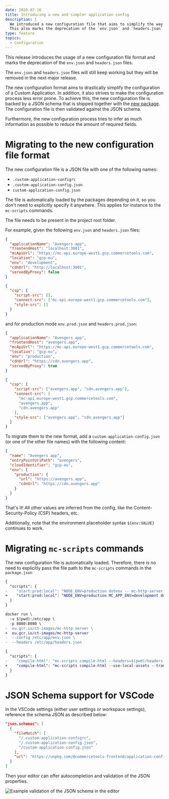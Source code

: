```yaml
---
date: 2020-07-16
title: Introducing a new and simpler application config
description: |
  We introduced a new configuration file that aims to simplify the way Custom Application are configured.\
  This also marks the deprecation of the `env.json` and `headers.json` files.
type: feature
topics:
  - Configuration
---
```


This release introduces the usage of a new configuration file format and marks the deprecation of the `env.json` and `headers.json` files.

<Info>

The `env.json` and `headers.json` files will still keep working but they will be removed in the next major release.

</Info>

The new configuration format aims to drastically simplify the configuration of a Custom Application. In addition, it also strives to make the configuration process less error prone.
To achieve this, the new configuration file is backed by a JSON schema that is shipped together with the [new package](https://www.npmjs.com/package/@commercetools-frontend/application-config). The configuration file is then validated against the JSON schema.

Furthermore, the new configuration process tries to infer as much information as possible to reduce the amount of required fields.

<!--more-->

# Migrating to the new configuration file format

The new configuration file is a JSON file with one of the following names:

- `.custom-application-configrc`
- `.custom-application-config.json`
- `custom-application-config.json`

The file is automatically loaded by the packages depending on it, so you don't need to explicitly specify it anywhere. This applies for instance to the `mc-scripts` commands.

<Info>
The file needs to be present in the project root folder.
</Info>

For example, given the following `env.json` and `headers.json` files:

```json title="env.json"
{
  "applicationName": "Avengers app",
  "frontendHost": "localhost:3001",
  "mcApiUrl": "https://mc-api.europe-west1.gcp.commercetools.com",
  "location": "gcp-eu",
  "env": "development",
  "cdnUrl": "http://localhost:3001",
  "servedByProxy": false
}
```

```json title="headers.json"
{
  "csp": {
    "script-src": [],
    "connect-src": ["mc-api.europe-west1.gcp.commercetools.com"],
    "style-src": []
  }
}
```

and for production mode `env.prod.json` and `headers.prod.json`:

```json title="env.prod.json"
{
  "applicationName": "Avengers app",
  "frontendHost": "avengers.app",
  "mcApiUrl": "https://mc-api.europe-west1.gcp.commercetools.com",
  "location": "gcp-eu",
  "env": "production",
  "cdnUrl": "https://cdn.avengers.app",
  "servedByProxy": true
}
```

```json title="headers.prod.json"
{
  "csp": {
    "script-src": ["avengers.app", "cdn.avengers.app"],
    "connect-src": [
      "mc-api.europe-west1.gcp.commercetools.com",
      "avengers.app",
      "cdn.avengers.app"
    ],
    "style-src": ["avengers.app", "cdn.avengers.app"]
  }
}
```

To migrate them to the new format, add a `custom-application-config.json` (or one of the other file names) with the following content:

```json title="custom-application-config.json"
{
  "name": "Avengers app",
  "entryPointUriPath": "avengers",
  "cloudIdentifier": "gcp-eu",
  "env": {
    "production": {
      "url": "https://avengers.app",
      "cdnUrl": "https://cdn.avengers.app"
    }
  }
}
```

That's it! All other values are inferred from the config, like the Content-Security-Policy (CSP) headers, etc.

<Info>

Additionally, note that the environment placeholder syntax `${env:VALUE}` continues to work.

</Info>

# Migrating `mc-scripts` commands

The new configuration file is automatically loaded. Therefore, there is no need to explicitly pass the file path to the `mc-scripts` commands in the `package.json`

```diff title="Updating the start command for testing the application locally in production mode"
{
  "scripts": {
-    "start:prod:local": "NODE_ENV=production dotenv -- mc-http-server --config=$(pwd)/env.json --headers=$(pwd)/headers.json --use-local-assets"
+    "start:prod:local": "NODE_ENV=production MC_APP_ENV=development dotenv -- mc-http-server --use-local-assets"
  }
}
```

```diff title="Updating the docker command to start the production server"
docker run \
  -v $(pwd):/etc/app \
  -p 8080:8080 \
-  eu.gcr.io/ct-images/mc-http-server \
+  eu.gcr.io/ct-images/mc-http-server
-  --config /etc/app/env.json \
-  --headers /etc/app/headers.json
```

```diff title="Updating the compile-html command"
{
  "scripts": {
-    "compile-html": "mc-scripts compile-html --headers=$(pwd)/headers.prod.json --config=$(pwd)/env.prod.json --use-local-assets --transformer $(pwd)/transformer-vercel.js"
+    "compile-html": "mc-scripts compile-html --use-local-assets --transformer $(pwd)/transformer-vercel.js"
  }
}
```

# JSON Schema support for VSCode

In the VSCode settings (either user settings or workspace settings), reference the schema JSON as described below:

```json title=".vscode/settings.json"
"json.schemas": [
  {
    "fileMatch": [
      "/.custom-application-configrc",
      "/.custom-application-config.json",
      "/custom-application-config.json"
    ],
    "url": "https://unpkg.com/@commercetools-frontend/application-config/schema.json"
  }
]
```

Then your editor can offer autocompletion and validation of the JSON properties.

![Example validation of the JSON schema in the editor](/images/custom-application-config-schema-validation.png 'Example validation of the JSON schema in the editor')
